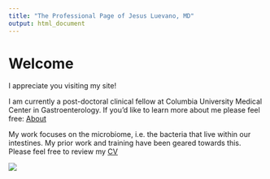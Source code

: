 ```yaml
---
title: "The Professional Page of Jesus Luevano, MD"
output: html_document
---
```


# Welcome

I appreciate you visiting my site! 

I am currently a post-doctoral clinical fellow at Columbia University Medical Center in Gastroenterology. If you'd like to learn more about me please feel free: [About](about.html)


My work focuses on the microbiome, i.e. the bacteria that live within our intestines. My prior work and training have been geared towards this. Please feel free to review my [CV](education.html)

![](https://www.gutmicrobiotaforhealth.com/wp-content/uploads/2020/09/gut_microbiota_microbes.jpg)
